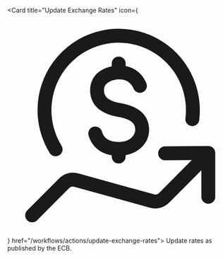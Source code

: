 <Card title="Update Exchange Rates" 
  icon={<svg fill="none" xmlns="http://www.w3.org/2000/svg" viewBox="0 0 16 16"><path fill-rule="evenodd" clip-rule="evenodd" d="M6.9665 2.1803a4.84 4.84 0 0 1 5.8471 5.3095.5.5 0 1 0 .9927.1204 5.8393 5.8393 0 0 0-1.8715-5.027 5.8407 5.8407 0 0 0-5.1836-1.3794A5.8399 5.8399 0 0 0 3.045 9.9834a.5.5 0 1 0 .85-.5268 4.84 4.84 0 0 1 3.0715-7.2763ZM8.51 3.56v.1856c.5448.1076 1.157.4314 1.4913 1.2317a.5.5 0 0 1-.9227.3854C8.8549 4.8272 8.4245 4.7 8.0399 4.7c-.1745 0-.503.0513-.7546.2016-.119.0712-.205.155-.2587.251-.0511.0916-.0898.224-.0692.4268l.0003.0026c.0232.2415.1383.4021.3275.5301.2063.1397.4924.231.8016.2855.3472.0613.8452.1682 1.2672.4255.4493.274.8246.7294.8457 1.4319l.0001.0031c.0248 1.0414-.7734 1.7152-1.6898 1.8879v.094a.5.5 0 0 1-1 0v-.0903c-.3023-.0488-.586-.1447-.838-.3014-.405-.252-.6848-.6353-.8311-1.1252a.5.5 0 0 1 .9581-.2862c.0837.28.2238.4518.4014.5623.1877.1168.4595.1908.8395.1908.7453 0 1.1703-.4441 1.1602-.9066-.0093-.2965-.144-.4707-.3667-.6065-.2505-.1527-.5875-.2358-.9203-.2945-.3708-.0654-.8147-.1892-1.1884-.442-.3905-.2643-.7053-.6733-.7623-1.2611-.0391-.3868.031-.7275.1912-1.0144.158-.2828.3863-.4827.6185-.6216.241-.144.502-.2321.738-.283V3.56a.5.5 0 0 1 1 0Zm4.7626 6.9329-2.3544 2.3618a.3896.3896 0 0 1-.3796.0949v-.0001l-.0059-.0016-5.4486-1.4996-.0007-.0002a1.3903 1.3903 0 0 0-1.3574.3588l-.0006.0006-2.299 2.2989a.5.5 0 1 0 .7072.7071l2.3-2.3.001-.001a.3896.3896 0 0 1 .3813-.1008l.0015.0004 5.4473 1.4993a1.3906 1.3906 0 0 0 1.3556-.3446l.0038-.0038 2.3359-2.3432V13.13a.5.5 0 1 0 1 0V9.9824a.5001.5001 0 0 0-.5045-.5l-3.11.0276a.5.5 0 1 0 .0089 1l1.9182-.0171Z" fill="currentColor"/></svg>} href="/workflows/actions/update-exchange-rates">
  Update rates as published by the ECB.
</Card>